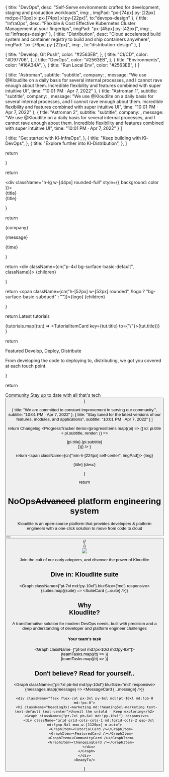 



  {
    title: "DevOps",
    desc: "Self-Serve environments crafted for development, staging and production workloads",
    img: <DevopsIcon />,
    imgPad: "px-[74px] py-[22px] md:px-[10px] xl:px-[74px] xl:py-[22px]",
    to:"devops-design"
  },
  {
    title: "InfraOps",
    desc: "Flexible & Cost Effective Kubernetes Cluster Management at your fingertips",
    imgPad: "px-[45px] py-[42px]",
    img: <InfraopsIcon />,
    to:"infraops-design"
  },
  {
    title: "Distribution",
    desc: "Cloud accelerated build system and container registry to build and ship containers anywhere",
    imgPad: "px-[76px] py-[22px]",
    img: <DistributionIcon />,
    to:"distribution-design"
  },
]

  {
    title: "Develop, Git Push",
    color: "#2563EB",
  },
  {
    title: "CI/CD",
    color: "#D97706",
  },
  {
    title: "DevOps",
    color: "#2563EB",
  },
  {
    title: "Environments",
    color: "#16A34A",
  },
  {
    title: "Run Local Env",
    color: "#2563EB",
  }
]

  {
    title: "Astroman",
    subtitle: "subtitle",
    company: <TwitterLogo size={24} />,
    message: "We use @Kloudlite on a daily basis for several internal processes, and I cannot rave enough about them. Incredible flexibility and features combined with super intuitive UI",
    time: "10:01 PM · Apr 7, 2022"
  },
  {
    title: "Astroman 1",
    subtitle: "subtitle",
    company: <TwitterLogo size={24} />,
    message: "We use @Kloudlite on a daily basis for several internal processes, and I cannot rave enough about them. Incredible flexibility and features combined with super intuitive UI",
    time: "10:01 PM · Apr 7, 2022"
  },
  {
    title: "Astroman 2",
    subtitle: "subtitle",
    company: <TwitterLogo size={24} />,
    message: "We use @Kloudlite on a daily basis for several internal processes, and I cannot rave enough about them. Incredible flexibility and features combined with super intuitive UI",
    time: "10:01 PM · Apr 7, 2022"
  }
]

  {
    title: "Get started with Kl-InfraOps",
  },
  {
    title: "Keep building with Kl-DevOps",
  },
  {
    title: "Explore further into Kl-Distribution",
  },
]


  return <div>
    <div className='hidden md:!flex flex-row items-center justify-center flex-wrap gap-8xl'>
      <AWSlogoFill size={56} />
      <AWSlogoFill size={56} />
      <AWSlogoFill size={56} />
      <AWSlogoFill size={56} />
      <AWSlogoFill size={56} />
    </div>
    <div className='flex md:!hidden flex-row items-center justify-center flex-wrap gap-5xl'>
      <AWSlogoFill size={40} />
      <AWSlogoFill size={40} />
      <AWSlogoFill size={40} />
      <AWSlogoFill size={40} />
    </div>
  </div>
}


  return <div className="bg-surface-basic-subdued p-lg md:!px-2xl md:!py-xl flex flex-col md:!flex-row md:!items-center gap-lg md:!gap-2xl">
    <div className="flex flex-col gap-lg flex-1">
      <div className="h-lg w-[44px] rounded-full" style={{ background: color }}></div>
      <div className="headingMd text-text-default hidden md:!block">{title}</div>
    </div>
    <div className="headingMd text-text-default block md:!hidden">{title}</div>
    <Avatar color="one" size="md" />
  </div>
}


  return <div className="flex flex-col gap-3xl p-3xl bg-surface-basic-default min-h-[224px]">
    <div className="flex flex-row items-center gap-3xl">
      <span className="flex-1">
        <Profile name={title} subtitle={subtitle} color="one" size="md" />
      </span>
      <span>{company}</span>
    </div>
    <p className="bodyMd text-text-soft">{message}</p>
    <span className="bodySm text-text-soft">{time}</span>
  </div>
}

  return <div className={cn("p-4xl bg-surface-basic-default", className)}>
    {children}
  </div>
}

  return <Link href={to} className="flex flex-row items-center gap-xl">
    <span className={cn("h-[52px] w-[52px] rounded", !logo ? "bg-surface-basic-subdued" : "")}>{logo}</span>
    <span className="headingMd-marketing md:headingLg-marketing text-text-default">{children}</span>
  </Link>
}

  return <UntoldCard className="flex flex-col gap-4xl h-full">
    <span className="bodyLg-medium text-text-disabled">Latest tutorials</span>
    <div className="flex flex-col gap-2xl">
      {tutorials.map((tut) => <TutorialItemCard key={tut.title} to={"/"}>{tut.title}</TutorialItemCard>)}
    </div>
  </UntoldCard>
}

  return <UntoldCard className="flex flex-col gap-3xl h-full">
    <div className="flex flex-col">
      <span className="bodyLg-medium text-text-disabled">Featured</span>
      <span className="heading2xl-marketing md:heading3xl-marketing text-text-default">Develop, Deploy, Distribute</span>
    </div>
    <div className="bg-surface-basic-subdued h-[160px]"></div>
    <p className="bodyMd text-text-soft">From developing the code to deploying to, distributing, we got you covered at each touch point.</p>
  </UntoldCard>
}

  return <UntoldCard className="flex flex-col gap-3xl h-full min-h-[256px]">
    <span className="p-2xl rounded-full border border-border-disabled w-fit"><UsersThree size={32} /></span>
    <div className="flex flex-col">
      <span className="bodyLg-medium text-text-disabled">Community</span>
      <span className="heading2xl-marketing md:heading3xl-marketing text-text-default">Stay up to date with all that's tech</span>
    </div>
    <Button content="Join the Community" variant="primary-outline" size="md" />
  </UntoldCard>
}

  {
    title: "We are committed to constant improvement in serving our community.",
    subtitle: "10:01 PM · Apr 7, 2022"
  },
  {
    title: "Stay tuned for the latest versions of our features, modules, and applications",
    subtitle: "10:01 PM · Apr 7, 2022"
  }
]

  return <UntoldCard className="flex flex-col gap-3xl h-full min-h-[256px]">
    <span className="bodyLg-medium text-text-disabled">Changelog</span>
    <ProgressTracker items={progressItems.map((pi) => ({
      id: pi.title + pi.subtitle, render: () => <div className="flex flex-col gap-lg">
        <span className="headingMd-marketing md:headingLg-marketing text-text-default">{pi.title}</span>
        <span className="bodySm text-text-soft">{pi.subtitle}</span>
      </div>
    }))} />
  </UntoldCard>
}

  return <Link href={to} key={title} className='bg-surface-basic-default flex flex-col h-full min-h-[416px]'>
    <span className={cn("min-h-[224px] self-center", imgPad)}>
      {img}
    </span>
    <div className="flex flex-col gap-3xl px-4xl pb-4xl md:!p-xl md:!pt-0 xl:!px-4xl xl:!pb-4xl">
      <span className="heading3xl-marketing md:!heading4xl-marketing text-text-default">{title}</span>
      <span className="bodyLg md:!bodyXl-medium text-text-strong">{desc}</span>
    </div>
  </Link>
}

  return <div className='max-w-[1440px] m-auto'>
    <div className='px-3xl py-6xl md:!px-11xl md:!pt-10xl'>
      <div className='flex flex-col gap-3xl text-center items-center'>
        <h1 className='heading3xl-marketing md:!heading6xl-marketing text-text-default text-center md:!w-[615px]'><span className="relative text-center"><span className="text-text-warning absolute -top-2/3 left-1/2 transform -translate-x-1/2">NoOps</span><strike className="no-underline strike">Advanced</strike></span> platform engineering system</h1>
        <p className='bodyLg-medium md:!bodyXl-medium text-text-soft text-center md:!w-[806px]'>Kloudlite is an open-source platform that provides developers & platform engineers with a one-click solution to move from code to cloud</p>
      </div>
      <div className='pt-6xl flex md:!flex-row flex-col gap-4xl items-center justify-center'>
        <Button content="Get started for free" variant='primary' />
        <Button content="Schedule a demo" variant='basic'/>
      </div>
    </div>
    {/**<div className='w-full illustration'></div>**/}
    <div className='w-full'>
      <img src={Illustration} className="illustration"/>
    </div>
    <div className='px-3xl py-6xl md:!px-11xl md:!py-10xl flex flex-col gap-6xl'>
      <p className='headingMd-marketing md:!headingLg-marketing text-text-strong text-center'>Join the cult of our early adopters, and discover the power of Kloudlite</p>
      <Partners/>
    </div>
    <div className='px-3xl py-6xl md:!pb-0 lg:!px-3xl md:!pt-10xl lg:max-w-[1024px] xl:max-w-[1360px] m-auto'>
      <div className='flex flex-col'>
        <h2 className='heading3xl-marketing md:!heading5xl-marketing text-text-default text-center'>Dive in: Kloudlite suite</h2>
        <Graph className={"pt-7xl md:!py-10xl"} blurSize={'md'} responsive>
          <div className="grid grid-cols-1 md:!grid-cols-3 gap-3xl md:!gap-5xl max-w-[1120px] m-auto">{suites.map((suite) => <GraphItem key={suite.title}><SuiteCard {...suite} /></GraphItem>)}</div>
        </Graph>
      </div>
    </div>
    <div className="py-6xl px-3xl md:!px-0 md:!py-10xl max-w-[1184px] m-auto flex flex-row flex-wrap items-center gap-6xl md:!gap-0">
      <div className="flex flex-col gap-3xl md:!gap-8xl flex-1 md:!flex-auto md:!max-w-[384px]">
        <h2 className="heading3xl-marketing md:!heading5xl-marketing text-text-default">Why <br className="hidden md:!block" />Kloudlite?</h2>
        <p className="bodyLg-medium md:!bodyXl-medium text-text-soft">A transformative solution for modern DevOps needs, built with precision and a deep understanding of developer and platform engineer challenges</p>
      </div>
      <div className="flex flex-col flex-1 relative">
        <h4 className="headingMd-marketing md:!headingXl-marketing text-text-default text-center relative md:!absolute md:!left-1/2 md:!transform md:!-translate-x-1/2 z-[1]">Your team’s task</h4>
        <Graph className={"pt-5xl md:!px-10xl md:!py-8xl"}>
          <GraphItem>
            <div className="flex p-xl md:!p-5xl flex-row bg-gradient-to-b from-[#E4E4E7] to-[#F3F4F6]">
              <div className="flex flex-col gap-xl md:!gap-5xl flex-1">
                {teamTasks.map((tt) => <TeamTaskCard key={tt.title} color={tt.color} title={tt.title} />)}
              </div>
              <div className="ml-xl md:!ml-8xl flex flex-col gap-xl md:!gap-5xl flex-1">
                {teamTasks.map((tt) => <TeamTaskCard key={tt.title} color={tt.color} title={tt.title} />)}
              </div>
              <div></div>
            </div>
          </GraphItem>
        </Graph>
      </div>
    </div>
    <div className="flex flex-col max-w-[1360px] m-auto py-6xl px-3xl md:!p-0">
      <h2 className="heading3xl-marketing md:!heading5xl-marketing text-text-default text-center">Don't believe? Read for yourself..</h2>
      <Graph className={"pt-7xl pb-6xl md:!py-10xl"} blurSize="md" responsive>
        <div className="grid grid-cols-cols-1 md:!grid-cols-3 gap-3xl md:!gap-5xl max-w-[1120px] m-auto">{messages.map((message) => <GraphItem key={message.title}><MessageCard {...message} /></GraphItem>)}</div>
      </Graph>
    </div>

    <div className="flex flex-col px-3xl py-6xl md:!pt-10xl md:!pb-0 md:!px-0">
      <h2 className="heading3xl-marketing md:!heading5xl-marketing text-text-default text-center">Unveil the untold - Keep exploring</h2>
      <Graph className={"pt-7xl pb-6xl md:!py-10xl"} responsive>
        <div className="grid grid-cols-cols-1 md:!grid-cols-2 gap-3xl md:!gap-5xl max-w-[1120px] m-auto">
          <GraphItem><TutorialCard /></GraphItem>
          <GraphItem><FeaturedCard /></GraphItem>
          <GraphItem><CommunityCard /></GraphItem>
          <GraphItem><ChangeLogCard /></GraphItem>
        </div>
      </Graph>
    </div>
    <ReadyTo/>
  </div>
}

<Main />
